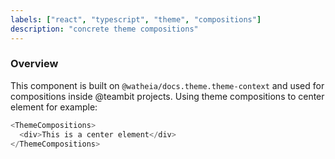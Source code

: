 ```yaml
---
labels: ["react", "typescript", "theme", "compositions"]
description: "concrete theme compositions"
---
```



### Overview

This component is built on `@watheia/docs.theme.theme-context` and used for compositions inside @teambit projects.
Using theme compositions to center element for example:

```js live
<ThemeCompositions>
  <div>This is a center element</div>
</ThemeCompositions>
```
